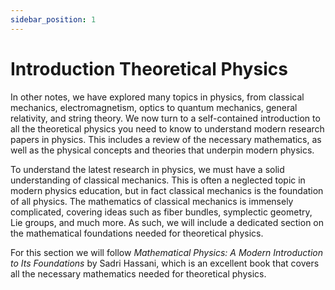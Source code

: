 ```yaml
---
sidebar_position: 1
---
```




# Introduction Theoretical Physics

In other notes, we have explored many topics in physics, from classical mechanics, electromagnetism, optics to quantum mechanics, general relativity, and string theory.
We now turn to a self-contained introduction to all the theoretical physics you need to know to understand modern research papers in physics.
This includes a review of the necessary mathematics, as well as the physical concepts and theories that underpin modern physics.

To understand the latest research in physics, we must have a solid understanding of classical mechanics.
This is often a neglected topic in modern physics education, but in fact classical mechanics is the foundation of all physics.
The mathematics of classical mechanics is immensely complicated, covering ideas such as fiber bundles, symplectic geometry, Lie groups, and much more.
As such, we will include a dedicated section on the mathematical foundations needed for theoretical physics.

For this section we will follow *Mathematical Physics: A Modern Introduction to Its Foundations* by Sadri Hassani, which is an excellent book that covers all the necessary mathematics needed for theoretical physics.
